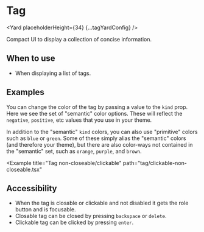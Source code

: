 




# Tag

<Yard placeholderHeight={34} {...tagYardConfig} />

Compact UI to display a collection of concise information.

## When to use

- When displaying a list of tags.

## Examples

<Example title="Tag basic Usage" path="tag/basic.tsx">
  <Basic />
</Example>

<Example title="Semantic KIND values" path="tag/kinds.tsx">
  <Kinds />
</Example>

You can change the color of the tag by passing a value to the `kind` prop. Here we see the set of "semantic" color options. These will reflect the `negative`, `positive`, etc values that you use in your theme.

<Example title="Primitive KIND values" path="tag/primitive.tsx">
  <Primitive />
</Example>

In addition to the "semantic" `kind` colors, you can also use "primitive" colors such as `blue` or `green`. Some of these simply alias the "semantic" colors (and therefore your theme), but there are also color-ways not contained in the "semantic" set, such as `orange`, `purple`, and `brown`.

<Example title="Tag Variants Prop Type" path="tag/variants.tsx">
  <Variants />
</Example>

<Example title="Tag sizing" path="tag/size.tsx">
  <Size />
</Example>

<Example title="Tag closeable/non-clickable" path="tag/non-clickable.tsx">
  <NonClickable />
</Example>

<Example title="Tag closeable/clickable" path="tag/clickable.tsx">
  <Clickable />
</Example>

<Example title="Tag in a disabled state" path="tag/disabled.tsx">
  <Disabled />
</Example>

<Example title="Tag non-closeable/non-clickable" path="tag/non-closeable.tsx">
  <NonCloseable />
</Example>

<Example
  title="Tag non-closeable/clickable"
  path="tag/clickable-non-closeable.tsx"
>
  <ClickableNonCloseable />
</Example>

<Example title="Tag Custom Color example" path="tag/custom-color.tsx">
  <CustomColor />
</Example>

## Accessibility

- When the tag is closable or clickable and not disabled it gets the role button and is focusable.
- Closable tag can be closed by pressing `backspace` or `delete`.
- Clickable tag can be clicked by pressing `enter`.

<Exports component={TagExports} title="Tag exports" path="baseui/tag" />
